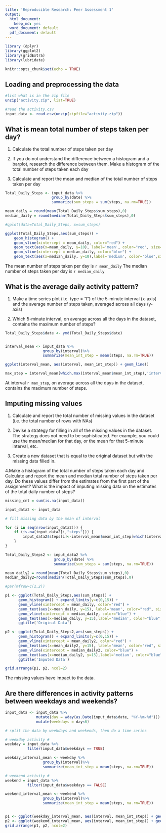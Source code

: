 ```yaml
---
title: 'Reproducible Research: Peer Assessment 1'
output:
  html_document:
    keep_md: yes
  word_document: default
  pdf_document: default
---
```


```r
library (dplyr)
library(ggplot2)
library(gridExtra)
library(lubridate)
```


```r
knitr::opts_chunk$set(echo = TRUE)
```


## Loading and preprocessing the data
```r

#list what is in the zip file
unzip("activity.zip", list=TRUE)

#read the activity.csv
input_data <- read.csv(unzip(zipfile="activity.zip"))

```



## What is mean total number of steps taken per day?
1. Calculate the total number of steps taken per day   

2. If you do not understand the difference between a histogram and a barplot, research the difference between them. Make a histogram of the total number of steps taken each day  

3. Calculate and report the mean and median of the total number of steps taken per day

```r

Total_Daily_Steps <- input_data %>%
                     group_by(date) %>%
                     summarize(sum_steps = sum(steps, na.rm=TRUE))

mean_daily = round(mean(Total_Daily_Steps$sum_steps),0)
median_daily = round(median(Total_Daily_Steps$sum_steps),0)

#qplot(data=Total_Daily_Steps, x=sum_steps)

ggplot(Total_Daily_Steps,aes(sum_steps)) + 
    geom_histogram() + 
    geom_vline(xintercept = mean_daily, color="red") + 
    geom_text(aes(x=mean_daily, y=10), label='mean', color="red", size=3.5, angle=90, hjust=1, vjust=1) + 
    geom_vline(xintercept = median_daily, color="blue") + 
    geom_text(aes(x=median_daily, y=10),label='medium', color="blue",size=3.5,angle=90, hjust=1, vjust=1)
```
  The mean number of steps taken per day is `r mean_daily`
  The median number of steps taken per day is `r median_daily`


## What is the average daily activity pattern?
1.	Make a time series plot (i.e. type = "l") of the 5-minute interval (x-axis) and the average number of steps taken, averaged across all days (y-axis) 

2.	Which 5-minute interval, on average across all the days in the dataset, contains the maximum number of steps?

```r

Total_Daily_Steps$date <- ymd(Total_Daily_Steps$date)


interval_mean <- input_data %>%
                 group_by(interval)%>%
                 summarize(mean_int_step = mean(steps, na.rm=TRUE))

ggplot(interval_mean, aes(interval, mean_int_step)) + geom_line()

max_step = interval_mean[which.max(interval_mean$mean_int_step),'interval']

```
  At interval `r max_step`, on average across all the days in the dataset, contains the maximum number of steps.

## Imputing missing values

1. Calculate and report the total number of missing values in the dataset (i.e. the total number of rows with NAs)

2. Devise a strategy for filling in all of the missing values in the dataset. The strategy does not need to be sophisticated. For example, you could use the mean/median for that day, or the mean for that 5-minute interval, etc.

3. Create a new dataset that is equal to the original dataset but with the missing data filled in.

4.Make a histogram of the total number of steps taken each day and Calculate and report the mean and median total number of steps taken per day. Do these values differ from the estimates from the first part of the assignment? What is the impact of imputing missing data on the estimates of the total daily number of steps?

```r

missing_cnt = sum(is.na(input_data))

input_data2 <- input_data

# fill missing data by the mean of interval 

for (i in seq(nrow(input_data2))) { 
    if (is.na(input_data2[i,"steps"])) { 
        input_data2$steps[i]<-interval_mean$mean_int_step[which(interval_mean$interval==input_data2$interval[i])]
    }
}

Total_Daily_Steps2 <- input_data2 %>% 
                      group_by(date) %>% 
                      summarize(sum_steps = sum(steps, na.rm=TRUE))

mean_daily2 = round(mean(Total_Daily_Steps$sum_steps),0)
median_daily2=round(median(Total_Daily_Steps$sum_steps),0)

#par(mfrow=c(1,2))

p1 <- ggplot(Total_Daily_Steps,aes(sum_steps)) + 
      geom_histogram() + expand_limits(y=c(0,15)) + 
      geom_vline(xintercept = mean_daily, color="red") + 
      geom_text(aes(x=mean_daily, y=15), label='mean', color="red", size=3.5, angle=90, hjust=1, vjust=1) +
      geom_vline(xintercept = median_daily, color="blue") +
      geom_text(aes(x=median_daily, y=15),label='median', color="blue",size=3.5,angle=90, hjust=1, vjust=1) +
      ggtitle('Original Data')

p2 <- ggplot(Total_Daily_Steps2,aes(sum_steps)) + 
      geom_histogram() + expand_limits(y=c(0,15)) + 
      geom_vline(xintercept = mean_daily2, color="red") + 
      geom_text(aes(x=mean_daily2, y=15), label='mean', color="red", size=3.5, angle=90, hjust=1, vjust=1) + 
      geom_vline(xintercept = median_daily2, color="blue") +
      geom_text(aes(x=median_daily2, y=15),label='median', color="blue",size=3.5,angle=90, hjust=1, vjust=1) +
      ggtitle('Imputed Data')

grid.arrange(p1, p2, ncol=2)

```
The missing values have impact to the data.

## Are there differences in activity patterns between weekdays and weekends?

```r
input_data <- input_data %>%
              mutate(day = wday(as.Date(input_data$date, "%Y-%m-%d"))) %>%
              mutate(weekdays = day<6)

# split the data by weekdays and weekends, then do a time series 

# weekday activity #
weekday = input_data %>%
          filter(input_data$weekdays == TRUE)

weekday_interval_mean <- weekday %>%
                 group_by(interval)%>%
                 summarize(mean_int_step = mean(steps, na.rm=TRUE))

# weekend activity #
weekend = input_data %>%
          filter(input_data$weekdays == FALSE)

weekend_interval_mean <- weekend %>%
                 group_by(interval)%>%
                 summarize(mean_int_step = mean(steps, na.rm=TRUE))


p1 <- ggplot(weekday_interval_mean, aes(interval, mean_int_step)) + geom_line() + expand_limits(y=c(0,300)) + ggtitle("Weekday Activity")
p2 <- ggplot(weekend_interval_mean, aes(interval, mean_int_step)) + geom_line() +expand_limits(y=c(0,300)) + ggtitle("Weekend Activity")
grid.arrange(p1, p2, ncol=2) 

```

